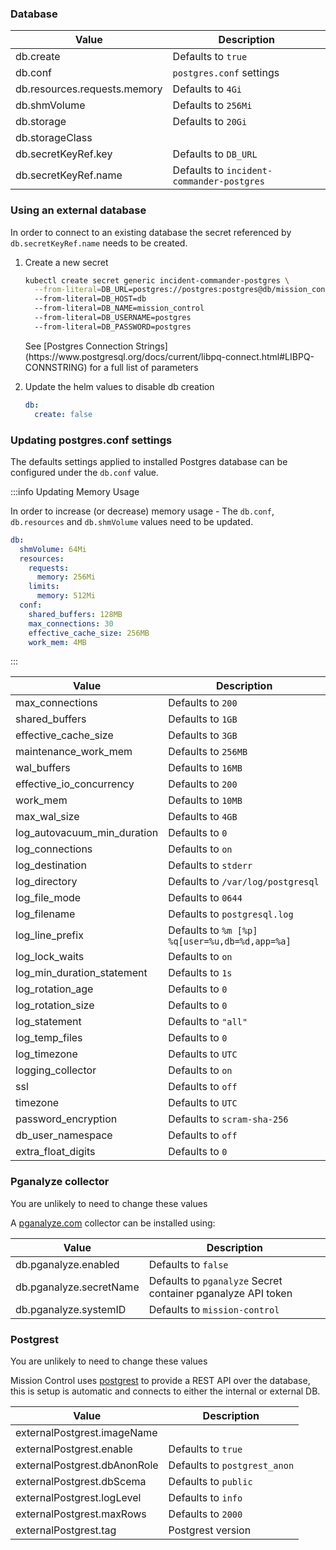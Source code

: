 ### Database

| Value                        | Description                               |
| ---------------------------- | ----------------------------------------- |
| db.create                    | Defaults to `true`                        |
| db.conf                      | `postgres.conf` settings                  |
| db.resources.requests.memory | Defaults to `4Gi`                         |
| db.shmVolume                 | Defaults to `256Mi`                       |
| db.storage                   | Defaults to `20Gi`                        |
| db.storageClass              |                                           |
| db.secretKeyRef.key          | Defaults to `DB_URL`                      |
| db.secretKeyRef.name         | Defaults to `incident-commander-postgres` |


### Using an external database


In order to connect to an existing database the secret referenced by `db.secretKeyRef.name` needs to be created.

1. Create a new secret
    ```bash
    kubectl create secret generic incident-commander-postgres \
      --from-literal=DB_URL=postgres://postgres:postgres@db/mission_control
      --from-literal=DB_HOST=db
      --from-literal=DB_NAME=mission_control
      --from-literal=DB_USERNAME=postgres
      --from-literal=DB_PASSWORD=postgres
    ```
    <p/>
    See [Postgres Connection Strings](https://www.postgresql.org/docs/current/libpq-connect.html#LIBPQ-CONNSTRING) for a full list of parameters
    <p/>
1. Update the helm values to disable db creation
    ```yaml title="values.yaml"
    db:
      create: false
    ```

### Updating postgres.conf settings

The defaults settings applied to installed Postgres database can be configured under the `db.conf` value.

:::info Updating Memory Usage

In order to increase (or decrease) memory usage - The `db.conf`, `db.resources` and `db.shmVolume` values need to be updated.

```yaml title="reduce-db-resources.yaml"
db:
  shmVolume: 64Mi
  resources:
    requests:
      memory: 256Mi
    limits:
      memory: 512Mi
  conf:
    shared_buffers: 128MB
    max_connections: 30
    effective_cache_size: 256MB
    work_mem: 4MB
```

:::


| Value                       | Description                                    |
| --------------------------- | ---------------------------------------------- |
| max_connections             | Defaults to `200`                              |
| shared_buffers              | Defaults to `1GB`                              |
| effective_cache_size        | Defaults to `3GB`                              |
| maintenance_work_mem        | Defaults to `256MB`                            |
| wal_buffers                 | Defaults to `16MB`                             |
| effective_io_concurrency    | Defaults to `200`                              |
| work_mem                    | Defaults to `10MB`                             |
| max_wal_size                | Defaults to `4GB`                              |
| log_autovacuum_min_duration | Defaults to `0`                                |
| log_connections             | Defaults to `on`                               |
| log_destination             | Defaults to `stderr`                           |
| log_directory               | Defaults to `/var/log/postgresql`              |
| log_file_mode               | Defaults to `0644`                             |
| log_filename                | Defaults to `postgresql.log`                   |
| log_line_prefix             | Defaults to `%m [%p] %q[user=%u,db=%d,app=%a]` |
| log_lock_waits              | Defaults to `on`                               |
| log_min_duration_statement  | Defaults to `1s`                               |
| log_rotation_age            | Defaults to `0`                                |
| log_rotation_size           | Defaults to `0`                                |
| log_statement               | Defaults to `"all"`                            |
| log_temp_files              | Defaults to `0`                                |
| log_timezone                | Defaults to `UTC`                              |
| logging_collector           | Defaults to `on`                               |
| ssl                         | Defaults to `off`                              |
| timezone                    | Defaults to `UTC`                              |
| password_encryption         | Defaults to `scram-sha-256`                    |
| db_user_namespace           | Defaults to `off`                              |
| extra_float_digits          | Defaults to `0`                                |


### Pganalyze collector

<Advanced>You are unlikely to need to change these values</Advanced>

A [pganalyze.com](Pganalyze.com) collector can be installed using:

| Value                       | Description                                    |
| --------------------------- | ---------------------------------------------- |
| db.pganalyze.enabled         | Defaults to `false`                       |
| db.pganalyze.secretName      | Defaults to `pganalyze` Secret container pganalyze API token                   |
| db.pganalyze.systemID        | Defaults to `mission-control`             |

### Postgrest

<Advanced>You are unlikely to need to change these values</Advanced>

Mission Control uses [postgrest](https://github.com/PostgREST/postgres) to provide a REST API over the database,
this is setup is automatic and connects to either the internal or external DB.

| Value                        | Description                  |
| ---------------------------- | ---------------------------- |
| externalPostgrest.imageName  |                              |
| externalPostgrest.enable     | Defaults to `true`           |
| externalPostgrest.dbAnonRole | Defaults to `postgrest_anon` |
| externalPostgrest.dbScema    | Defaults to `public`         |
| externalPostgrest.logLevel   | Defaults to `info`           |
| externalPostgrest.maxRows    | Defaults to `2000`           |
| externalPostgrest.tag        | Postgrest version            |
